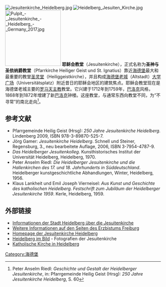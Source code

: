 [[File:Jesuitenkirche_Heidelberg.jpg|thumb]]
[[File:Heidelberg_Jesuiten_Kirche.jpg|thumb]]
[[File:Pulpit_-_Jesuitenkirche_-_Heidelberg_-_Germany_2017.jpg|180px]]
'''耶稣会教堂'''（Jesuitenkirche），正式名称为'''圣神与圣依纳爵教堂'''（Pfarrkirche Heiliger Geist und St. Ignatius）靠近[[海德堡|海德堡]]最大和最重要的教堂[[圣灵堂_(海德堡)|圣灵堂]]（Heiliggeistkirche），并且构成[[海德堡老城|海德堡老城]]（Altstadt）[[大学广场_(海德堡)|大学广场]]（Universitätsplatz）附近昔日的耶稣会地区的建筑焦点。耶稣会教堂现在是海德堡老城主要的[[罗马天主教|罗马天主教]]教堂。它兴建于1712年到1759年，[[巴洛克|巴洛克]]风格，1868年到1872年增建了新[[巴洛克|巴洛克]]钟楼。这座教堂，与通常东西向教堂不同，为“不寻常”的南北走向<ref>Peter Anselm Riedl: ''Geschichte und Gestalt der Heidelberger Jesuitenkirche'', in: Pfarrgemeinde Heilig Geist (Hrsg): ''250 Jahre Jesuitenkirche Heidelberg'', S. 60</ref>。

== 参考文献 ==
<references />
* Pfarrgemeinde Heilig Geist (Hrsg): ''250 Jahre Jesuitenkirche Heidelberg''. Lindenberg 2009, ISBN 978-3-89870-525-7.
* Jörg Gamer: ''Jesuitenkirche Heidelberg''. Schnell und Steiner, Regensburg, 3., neu bearbeitete Auflage, 2006, ISBN 3-7954-4787-9.
* ''Das Heidelberger Jesuitenkolleg''. Kunsthistorisches Institut der Universität Heidelberg, Heidelberg, 1970.
* Peter Anselm Riedl: ''Die Heidelberger Jesuitenkirche und die Hallenkirchen des 17. und 18. Jahrhunderts in Süddeutschland''. Heidelberger kunstgeschichtliche Abhandlungen, Winter, Heidelberg, 1956.
* Klaus Lankheit und Emil Joseph Vierneisel: ''Aus Kunst und Geschichte des katholischen Heidelberg. Festschrift zum Jubiläum der Heidelberger Jesuitenkirche 1959''. Kerle, Heidelberg, 1959.

== 外部链接 ==
{{commonscat|Jesuitenkirche Heidelberg}}
*[http://www.heidelberg.de/Altstadt-Information/Sektor15/Sektor15_Jesuitenkirche.htm Informationen der Stadt Heidelberg über die Jesuitenkirche] {{Wayback|url=http://www.heidelberg.de/Altstadt-Information/Sektor15/Sektor15_Jesuitenkirche.htm |date=20050507193735 }}
*[http://www.erzbistum-freiburg.de/500.0.html Weitere Informationen auf den Seiten des Erzbistums Freiburg] {{Wayback|url=http://www.erzbistum-freiburg.de/500.0.html |date=20070928110825 }}
*[http://www.jesuitenkirche.kath-hd.de Homepage der Jesuitenkirche Heidelberg] {{Wayback|url=http://www.jesuitenkirche.kath-hd.de/ |date=20130519030715 }}
*[http://www.heidelberg-postkarten.de/heidelberg-jesuitenkirche.html Heidelberg im Bild] {{Wayback|url=http://www.heidelberg-postkarten.de/heidelberg-jesuitenkirche.html |date=20160305103602 }} - Fotografien der Jesuitenkirche
*[https://web.archive.org/web/20180307030635/http://kath-hd.de/ Katholische Kirche in Heidelberg]

[[Category:海德堡|Category:海德堡]]

{{Coordinate |NS=49/24/40/N |EW=8/42/28/E |type=landmark |region=DE-BW}}